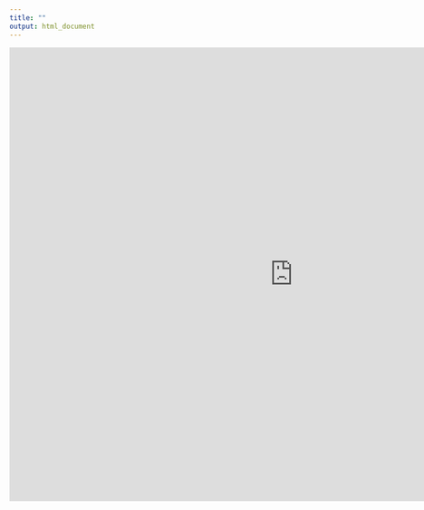 ```yaml
---
title: ""
output: html_document
---
```


<iframe width="1000" height="800" src="http://cohesify.cut.ac.cy/fernando/Lidd/" frameborder="0" allowfullscreen></iframe>

